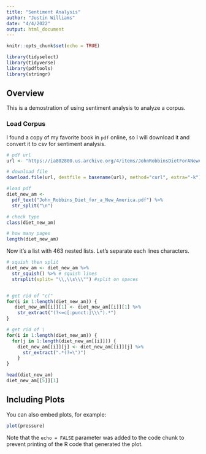```yaml
---
title: "Sentiment Analysis"
author: "Justin Williams"
date: "4/4/2022"
output: html_document
---
```


```r
knitr::opts_chunk$set(echo = TRUE)
```

```r
library(tidyselect)
library(tidyverse)
library(pdftools)
library(stringr)
```

## Overview

This is a demostration of using sentiment analysis to analyze a corpus.

### Load Corpus

I found a copy of my favorite book in `pdf` online, so I will download it and convert it to csv for sentiment analysis.

```r
# pdf url
url <- "https://ia802800.us.archive.org/4/items/JohnRobbinsDietForANewAmerica/John_Robbins_Diet_for_a_New_America.pdf"

# download file
download.file(url, destfile = basename(url), method="curl", extra="-k")

#load pdf
diet_new_am <- 
  pdf_text("John_Robbins_Diet_for_a_New_America.pdf") %>% 
  str_split("\n")

# check type
class(diet_new_am)

# how many pages
length(diet_new_am)
```

Now it's a list with 463 nested lists. Let's separate each lines characters.

```r
# squish then split
diet_new_am <- diet_new_am %>% 
  str_squish() %>% # squish lines
  strsplit(split= "\\,\\s\\\"") #split on spaces


# get rid of "c("
for(i in 1:length(diet_new_am)) {
   diet_new_am[[i]][1] <- diet_new_am[[i]][1] %>%
    str_extract("(?<=c[:punct:]\\\").*")
}

# get rid of \
for(i in 1:length(diet_new_am)) {
  for(j in 1:length(diet_new_am[[i]])) {
    diet_new_am[[i]][j] <- diet_new_am[[i]][j] %>%
      str_extract(".*(?=\")")
    }
}

head(diet_new_am)
diet_new_am[[5]][1]
```


## Including Plots

You can also embed plots, for example:

```r
plot(pressure)
```

Note that the `echo = FALSE` parameter was added to the code chunk to prevent printing of the R code that generated the plot.
